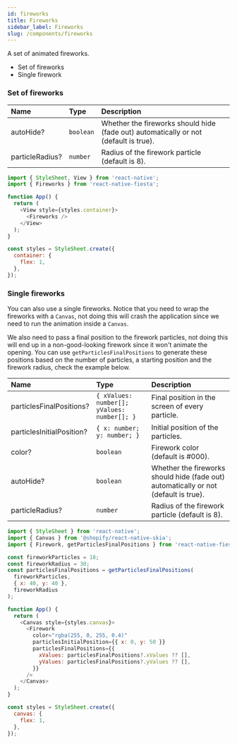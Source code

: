 ```yaml
---
id: fireworks
title: Fireworks
sidebar_label: Fireworks
slug: /components/fireworks
---
```


A set of animated fireworks.

- Set of fireworks
- Single firework

### Set of fireworks

| Name            | Type      | Description                                                                          |
| :-------------- | :-------- | :----------------------------------------------------------------------------------- |
| autoHide?       | `boolean` | Whether the fireworks should hide (fade out) automatically or not (default is true). |
| particleRadius? | `number`  | Radius of the firework particle (default is 8).                                      |

```js
import { StyleSheet, View } from 'react-native';
import { Fireworks } from 'react-native-fiesta';

function App() {
  return (
    <View style={styles.container}>
      <Fireworks />
    </View>
  );
}

const styles = StyleSheet.create({
  container: {
    flex: 1,
  },
});
```

### Single fireworks

You can also use a single fireworks. Notice that you need to wrap the fireworks with a `Canvas`, not doing this will crash the application since we need to run the animation inside a `Canvas`.

We also need to pass a final position to the firework particles, not doing this will end up in a non-good-looking firework since it won't animate the opening. You can use `getParticlesFinalPositions` to generate these positions based on the number of particles, a starting position and the firework radius, check the example below.

| Name                      | Type                                        | Description                                                                          |
| :------------------------ | :------------------------------------------ | :----------------------------------------------------------------------------------- |
| particlesFinalPositions?  | `{ xValues: number[]; yValues: number[]; }` | Final position in the screen of every particle.                                      |
| particlesInitialPosition? | `{ x: number; y: number; }`                 | Initial position of the particles.                                                   |
| color?                    | `boolean`                                   | Firework color (default is #000).                                                    |
| autoHide?                 | `boolean`                                   | Whether the fireworks should hide (fade out) automatically or not (default is true). |
| particleRadius?           | `number`                                    | Radius of the firework particle (default is 8).                                      |

```js
import { StyleSheet } from 'react-native';
import { Canvas } from '@shopify/react-native-skia';
import { Firework, getParticlesFinalPositions } from 'react-native-fiesta';

const fireworkParticles = 18;
const fireworkRadius = 30;
const particlesFinalPositions = getParticlesFinalPositions(
  fireworkParticles,
  { x: 40, y: 40 },
  fireworkRadius
);

function App() {
  return (
    <Canvas style={styles.canvas}>
      <Firework
        color="rgba(255, 0, 255, 0.4)"
        particlesInitialPosition={{ x: 0, y: 50 }}
        particlesFinalPositions={{
          xValues: particlesFinalPositions?.xValues ?? [],
          yValues: particlesFinalPositions?.yValues ?? [],
        }}
      />
    </Canvas>
  );
}

const styles = StyleSheet.create({
  canvas: {
    flex: 1,
  },
});
```

